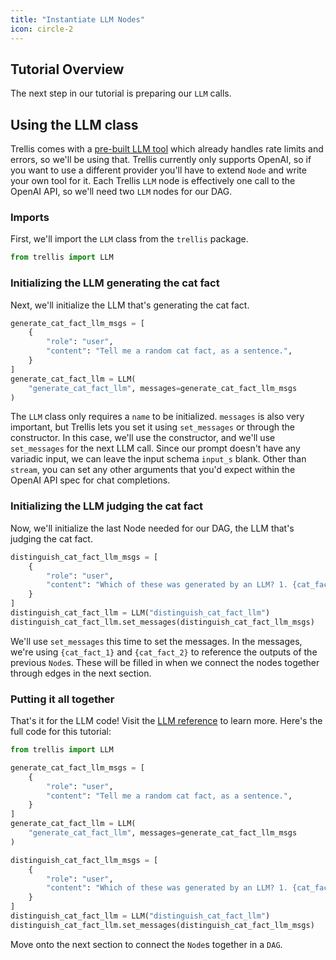 ```yaml
---
title: "Instantiate LLM Nodes"
icon: circle-2
---
```


## Tutorial Overview
The next step in our tutorial is preparing our `LLM` calls.

## Using the LLM class
Trellis comes with a [pre-built LLM tool](../reference/llm) which already handles rate limits and errors, so we'll be using that. 
Trellis currently only supports OpenAI, so if you want to use a different provider you'll have to extend `Node` and write your own tool for it.
Each Trellis `LLM` node is effectively one call to the OpenAI API, so we'll need two `LLM` nodes for our DAG.

### Imports
First, we'll import the `LLM` class from the `trellis` package.

```python example_dag.py
from trellis import LLM
```

### Initializing the LLM generating the cat fact
Next, we'll initialize the LLM that's generating the cat fact.
```python example_dag.py
generate_cat_fact_llm_msgs = [
    {
        "role": "user",
        "content": "Tell me a random cat fact, as a sentence.",
    }
]
generate_cat_fact_llm = LLM(
    "generate_cat_fact_llm", messages=generate_cat_fact_llm_msgs
)
```
The `LLM` class only requires a `name` to be initialized. `messages` is also very important, but
Trellis lets you set it using `set_messages` or through the constructor. In this case, we'll use the constructor, 
and we'll use `set_messages` for the next LLM call.
Since our prompt doesn't have any variadic input, we can leave the input schema `input_s` blank. 
Other than `stream`, you can set any other arguments that you'd expect within the OpenAI API spec for chat completions.

### Initializing the LLM judging the cat fact
Now, we'll initialize the last Node needed for our DAG, the LLM that's judging the cat fact.
```python example_dag.py
distinguish_cat_fact_llm_msgs = [
    {
        "role": "user",
        "content": "Which of these was generated by an LLM? 1. {cat_fact_1} 2. {cat_fact_2} Give your answer as 1 or 2.",
    }
]
distinguish_cat_fact_llm = LLM("distinguish_cat_fact_llm")
distinguish_cat_fact_llm.set_messages(distinguish_cat_fact_llm_msgs)
```

We'll use `set_messages` this time to set the messages. In the messages, we're using `{cat_fact_1}` and `{cat_fact_2}` to reference the outputs of the previous `Node`s.
These will be filled in when we connect the nodes together through edges in the next section.

### Putting it all together
That's it for the LLM code! Visit the [LLM reference](../reference/llm) to learn more. Here's the full code for this tutorial:
```python example_dag.py
from trellis import LLM

generate_cat_fact_llm_msgs = [
    {
        "role": "user",
        "content": "Tell me a random cat fact, as a sentence.",
    }
]
generate_cat_fact_llm = LLM(
    "generate_cat_fact_llm", messages=generate_cat_fact_llm_msgs
)

distinguish_cat_fact_llm_msgs = [
    {
        "role": "user",
        "content": "Which of these was generated by an LLM? 1. {cat_fact_1} 2. {cat_fact_2} Give your answer as 1 or 2.",
    }
]
distinguish_cat_fact_llm = LLM("distinguish_cat_fact_llm")
distinguish_cat_fact_llm.set_messages(distinguish_cat_fact_llm_msgs)
```

Move onto the next section to connect the `Node`s together in a `DAG`.
